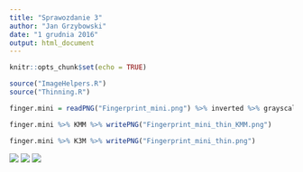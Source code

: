 ```yaml
---
title: "Sprawozdanie 3"
author: "Jan Grzybowski"
date: "1 grudnia 2016"
output: html_document
---
```


```r
knitr::opts_chunk$set(echo = TRUE)

source("ImageHelpers.R")
source("Thinning.R")
```

```r
finger.mini = readPNG("Fingerprint_mini.png") %>% inverted %>% grayscaled %>% binarized(function(x){x>0.4})

finger.mini %>% KMM %>% writePNG("Fingerprint_mini_thin_KMM.png")

finger.mini %>% K3M %>% writePNG("Fingerprint_mini_thin.png")
```
![](./Fingerprint_mini.png)
![](./Fingerprint_mini_thin_KMM.png)
![](./Fingerprint_mini_thin.png)



